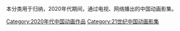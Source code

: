 本分类用于归纳，2020年代期间，通过电视、网络播出的中国动画影集。

[[Category:2020年代中国动画作品|Category:2020年代中国动画作品]]
[[Category:21世纪中国动画影集|Category:21世纪中国动画影集]]